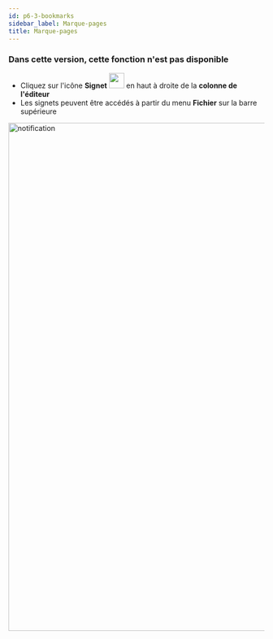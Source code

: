 ```yaml
---
id: p6-3-bookmarks
sidebar_label: Marque-pages
title: Marque-pages
---
```


<h3> Dans cette version, cette fonction n'est pas disponible </h3>

- Cliquez sur l'icône **Signet** <img src="/autographaAssetsV2/how-to/bookmark.png" width="30px" alt=""/> en haut à droite de la **colonne de l'éditeur**
- Les signets peuvent être accédés à partir du menu **Fichier** sur la barre supérieure

<img src="/0.5.3/fr_bookmarks.png"  width="1000px" alt="notification"></img>
